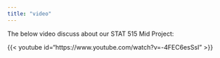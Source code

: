 ---
title: "video"
---

The below video discuss about our STAT 515 Mid Project:

{{< youtube id="https://www.youtube.com/watch?v=-4FEC6esSsI" >}}
